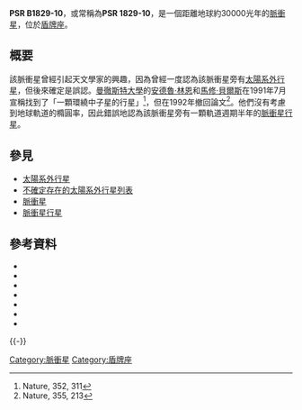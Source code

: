 {{Starbox begin
| name = PSR B1829-10
}}
{{Starbox observe
| epoch = [[J2000.0|J2000.0]]
| constell = [[盾牌座|盾牌座]]
| ra = {{RA|18|32|40.866}}
| dec = {{DEC|-10|21|32.78}}
| appmag_v = 5.28
}}
{{Starbox character
| class = [[脈衝星|脈衝星]]
| r-i = <!--R-I color-->
| v-r = <!--V-R color-->
| b-v = <!--B-V color-->
| u-b = <!--U-B color-->
| variable = ''None''
}}
{{Starbox astrometry
| radial_v = <!--Radial velocity (in km/sec)-->
| prop_mo_ra = <!--Proper motion (RA), μα cos δ (in milliarcsec/yr)-->
| prop_mo_dec = <!--Proper motion (dec), μδ (in milliarcsec/yr)-->
| parallax = <!--Parallax (in milliarcsec)-->
| p_error = <!--Parallax error (in milliarcsec)-->
| parallax_footnote = <!--Parallax footnote-->
| dist_ly = 30,000
| dist_pc = <!--Distance (in parsecs)-->
| space_v_u = <!--Space velocity (U), σu cos v w (in km/s)-->
| space_v_v = <!--Space velocity (V), σv cos w (in km/s)-->
| space_v_w = <!--Space velocity (W), σw (in km/s)-->
| absmag_v = <!--Absolute magnitude (Johnson-Cousins V system)-->
}}
{{Starbox detail
| source = <!--[source url]-->
| mass = 1.4
| radius = <!--Radius (solar radii)-->
| gravity = <!--Surface gravity (given as the base 10 logarithm expressed in cgs units)-->
| luminosity = <!--Luminosity (in solar luminosities)-->
| temperature = <!--Temperature (in Kelvin)-->
| metal = <!--Metallicity (no units provided by template)-->
| rotation = <!--Rotation (no units provided by template)-->
| age = <!--Age (in years)-->
}}
{{Starbox catalog
| names = [[NRAO_VLA_Sky_Survey|NVSS J183241-102136]], [[脈衝星|PSR B1829-10]], [[脈衝星|PSR J1832-1021]]
}}
{{Starbox reference
| Simbad = PSR+B1829-10
| ARICNS = <!--Code-->
}}
{{Starbox end}}

'''PSR B1829-10'''，或常稱為'''PSR 1829-10'''，是一個距離地球約30000光年的[[脈衝星|脈衝星]]，位於[[盾牌座|盾牌座]]。

==概要==
該脈衝星曾經引起天文學家的興趣，因為曾經一度認為該脈衝星旁有[[太陽系外行星|太陽系外行星]]，但後來確定是誤認。[[曼徹斯特大學|曼徹斯特大學]]的[[安德魯·林恩|安德魯·林恩]]和[[馬修·貝爾斯|馬修·貝爾斯]]在1991年7月宣稱找到了「一顆環繞中子星的行星」<ref>Nature, 352, 311</ref>，但在1992年撤回論文<ref>Nature, 355, 213</ref>。他們沒有考慮到地球軌道的橢圓率，因此錯誤地認為該脈衝星旁有一顆軌道週期半年的[[脈衝星行星|脈衝星行星]]。

==參見==
* [[太陽系外行星|太陽系外行星]]
* [[不確定存在的太陽系外行星列表|不確定存在的太陽系外行星列表]]
* [[脈衝星|脈衝星]]
* [[脈衝星行星|脈衝星行星]]

==參考資料==
{{reflist}}
* {{cite web |url=http://www.nature.com/cgi-taf/DynaPage.taf?file=/nature/journal/v352/n6333/abs/352311a0.html |title=A planet orbiting the neutron star PSR1829–10 |accessdate=2008-07-03 |work=[[Nature_(journal)|Nature]] |publisher= |date=1991-07-25 |author=Bailes ''et al.'' |archive-date=2009-05-08 |archive-url=https://web.archive.org/web/20090508050811/http://www.nature.com/cgi-taf/DynaPage.taf?file=%2Fnature%2Fjournal%2Fv352%2Fn6333%2Fabs%2F352311a0.html |dead-url=no }}
* {{cite web |url=http://super.abril.com.br/superarquivo/1991/conteudo_112785.shtml |title=Terra à vista |accessdate=2008-07-03 |work=[[Superinteressante|Superinteressante]] |publisher= |date= |first=Flávio |last=Dieguez |language=pt |deadurl=yes |archiveurl=https://web.archive.org/web/20080515194624/http://super.abril.com.br/superarquivo/1991/conteudo_112785.shtml |archivedate=2008-05-15 }}
* {{cite web |url=http://www.nature.com/cgi-taf/DynaPage.taf?file=/nature/journal/v353/n6347/abs/353829a0.html |title=Creation by stellar ablation of the low-mass companion to pulsar 1829–10 |accessdate=2008-07-03 |work=[[Nature_(journal)|Nature]] |publisher= |date=1991-10-31 |first=Julian H. |last=Krolik |archive-date=2005-08-27 |archive-url=https://web.archive.org/web/20050827151754/http://www.nature.com/cgi-taf/DynaPage.taf?file=%2Fnature%2Fjournal%2Fv353%2Fn6347%2Fabs%2F353829a0.html |dead-url=no }}
* {{cite web |url=http://www.nature.com/cgi-taf/DynaPage.taf?file=/nature/journal/v353/n6347/abs/353827a0.html |title=Formation of a planet orbiting pulsar 1829–10 from the debris of a supernova explosion |accessdate=2008-07-03 |work=[[Nature_(journal)|Nature]] |publisher= |date=1991-10-31 |author=Lin ''et al.'' |archive-date=2005-08-27 |archive-url=https://web.archive.org/web/20050827070707/http://www.nature.com/cgi-taf/DynaPage.taf?file=%2Fnature%2Fjournal%2Fv353%2Fn6347%2Fabs%2F353827a0.html |dead-url=no }}
* {{cite web |url=http://www.nature.com/cgi-taf/DynaPage.taf?file=/nature/journal/v355/n6357/abs/355213b0.html |title=No planet orbiting PS R1829–10 |accessdate=2008-07-03 |work=[[Nature_(journal)|Nature]] |publisher= |date=1992-01-16 |author=Lyne ''et al.'' |archive-date=2009-05-08 |archive-url=https://web.archive.org/web/20090508061915/http://www.nature.com/cgi-taf/DynaPage.taf?file=%2Fnature%2Fjournal%2Fv355%2Fn6357%2Fabs%2F355213b0.html |dead-url=no }}
* {{cite web |url=http://www.nature.com/cgi-taf/DynaPage.taf?file=/nature/journal/v352/n6338/abs/352783a0.html |title=The origin of the planet orbiting PSR1829 – 10 |accessdate=2008-07-03 |work=[[Nature_(journal)|Nature]] |publisher= |date=1991-08-29 |author=Podsiadlowski ''et al.'' |archive-date=2005-08-25 |archive-url=https://web.archive.org/web/20050825023247/http://www.nature.com/cgi-taf/DynaPage.taf?file=%2Fnature%2Fjournal%2Fv352%2Fn6338%2Fabs%2F352783a0.html |dead-url=no }}
* {{cite web |url=http://www.public.asu.edu/~sciref/exoplnt.htm |title=The Search for the Extrasolar Planets: A Brief History of the Search, the Findings and the Future Implications |accessdate=2008-07-03 |work=[[Arizona_State_University|Arizona State University]] |publisher= |year=1997 |deadurl=yes |archiveurl=https://web.archive.org/web/20060813111219/http://www.public.asu.edu/~sciref/exoplnt.htm |archivedate=2006-08-13 }}
{{-}}

{{DEFAULTSORT:Psr B1829−10}}
[[Category:脈衝星|Category:脈衝星]]
[[Category:盾牌座|Category:盾牌座]]